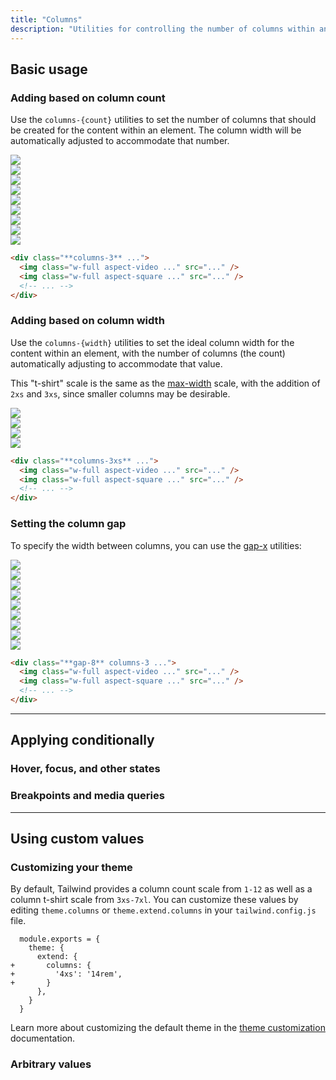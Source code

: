 ```yaml
---
title: "Columns"
description: "Utilities for controlling the number of columns within an element."
---
```




## Basic usage

### Adding based on column count

Use the `columns-{count}` utilities to set the number of columns that should be created for the content within an element. The column width will be automatically adjusted to accommodate that number.

<Example>
  <div class="relative">
    <div class="absolute inset-0 -top-8 -bottom-8 grid grid-cols-1 sm:grid-cols-3 gap-8">
      <div class="bg-stripes-blue opacity-75 w-full h-full"></div>
      <div class="hidden sm:block bg-stripes-blue opacity-75 w-full h-full"></div>
      <div class="hidden sm:block bg-stripes-blue opacity-75 w-full h-full"></div>
    </div>
    <div class="relative columns-1 sm:columns-3 gap-8">
      <div class="relative aspect-w-16 aspect-h-9">
        <img class="w-full object-cover rounded-lg" src="https://images.unsplash.com/photo-1454496522488-7a8e488e8606?ixlib=rb-1.2.1&ixid=MnwxMjA3fDB8MHxwaG90by1wYWdlfHx8fGVufDB8fHx8&auto=format&fit=crop&w=2952&q=80" />
        <div class="absolute inset-0 ring-1 ring-inset ring-black/10 rounded-lg"></div>
      </div>
      <div class="relative aspect-w-1 aspect-h-1 mt-8">
        <img class="w-full object-cover rounded-lg" src="https://images.unsplash.com/photo-1434394354979-a235cd36269d?ixlib=rb-1.2.1&ixid=MnwxMjA3fDB8MHxwaG90by1wYWdlfHx8fGVufDB8fHx8&auto=format&fit=crop&w=2902&q=80" />
        <div class="absolute inset-0 ring-1 ring-inset ring-black/10 rounded-lg"></div>
      </div>
      <div class="relative aspect-w-1 aspect-h-1 mt-8">
        <img class="w-full object-cover rounded-lg" src="https://images.unsplash.com/photo-1491904768633-2b7e3e7fede5?ixlib=rb-1.2.1&ixid=MnwxMjA3fDB8MHxwaG90by1wYWdlfHx8fGVufDB8fHx8&auto=format&fit=crop&w=3131&q=80" />
        <div class="absolute inset-0 ring-1 ring-inset ring-black/10 rounded-lg"></div>
      </div>
      <div class="hidden sm:block relative aspect-w-1 aspect-h-1 mt-8 sm:mt-0">
        <img class="w-full object-cover rounded-lg" src="https://images.unsplash.com/photo-1463288889890-a56b2853c40f?ixlib=rb-1.2.1&ixid=MnwxMjA3fDB8MHxwaG90by1wYWdlfHx8fGVufDB8fHx8&auto=format&fit=crop&w=3132&q=80" />
        <div class="absolute inset-0 ring-1 ring-inset ring-black/10 rounded-lg"></div>
      </div>
      <div class="hidden sm:block relative aspect-w-16 aspect-h-9 mt-8">
        <img class="w-full object-cover rounded-lg" src="https://images.unsplash.com/photo-1611605645802-c21be743c321?ixlib=rb-1.2.1&ixid=MnwxMjA3fDB8MHxwaG90by1wYWdlfHx8fGVufDB8fHx8&auto=format&fit=crop&w=2940&q=80" />
        <div class="absolute inset-0 ring-1 ring-inset ring-black/10 rounded-lg"></div>
      </div>
      <div class="hidden sm:block relative aspect-w-1 aspect-h-1 mt-8">
        <img class="w-full object-cover rounded-lg" src="https://images.unsplash.com/photo-1498603993951-8a027a8a8f84?ixlib=rb-1.2.1&ixid=MnwxMjA3fDB8MHxwaG90by1wYWdlfHx8fGVufDB8fHx8&auto=format&fit=crop&w=2936&q=80" />
        <div class="absolute inset-0 ring-1 ring-inset ring-black/10 rounded-lg"></div>
      </div>
      <div class="hidden sm:block relative aspect-w-1 aspect-h-1 mt-8 sm:mt-0">
        <img class="w-full object-cover rounded-lg" src="https://images.unsplash.com/photo-1526400473556-aac12354f3db?ixlib=rb-1.2.1&ixid=MnwxMjA3fDB8MHxwaG90by1wYWdlfHx8fGVufDB8fHx8&auto=format&fit=crop&w=2940&q=80" />
        <div class="absolute inset-0 ring-1 ring-inset ring-black/10 rounded-lg"></div>
      </div>
      <div class="hidden sm:block relative aspect-w-1 aspect-h-1 mt-8">
        <img class="w-full object-cover rounded-lg" src="https://images.unsplash.com/photo-1617369120004-4fc70312c5e6?ixlib=rb-1.2.1&ixid=MnwxMjA3fDB8MHxwaG90by1wYWdlfHx8fGVufDB8fHx8&auto=format&fit=crop&w=1587&q=80" />
        <div class="absolute inset-0 ring-1 ring-inset ring-black/10 rounded-lg"></div>
      </div>
      <div class="hidden sm:block relative aspect-w-16 aspect-h-9 mt-8">
        <img class="w-full object-cover rounded-lg" src="https://images.unsplash.com/photo-1518892096458-a169843d7f7f?ixlib=rb-1.2.1&ixid=MnwxMjA3fDB8MHxwaG90by1wYWdlfHx8fGVufDB8fHx8&auto=format&fit=crop&w=2940&q=80" />
        <div class="absolute inset-0 ring-1 ring-inset ring-black/10 rounded-lg"></div>
      </div>
    </div>
  </div>
</Example>

```html
<div class="**columns-3** ...">
  <img class="w-full aspect-video ..." src="..." />
  <img class="w-full aspect-square ..." src="..." />
  <!-- ... -->
</div>
```

### Adding based on column width

Use the `columns-{width}` utilities to set the ideal column width for the content within an element, with the number of columns (the count) automatically adjusting to accommodate that value.

This "t-shirt" scale is the same as the [max-width](/docs/max-width) scale, with the addition of `2xs` and `3xs`, since smaller columns may be desirable.

<Example resizable className="max-h-[800px]" hint="Resize the example to see the expected behaviour">
  <div class="relative">
    <div class="columns-3xs gap-8 space-y-8">
      <div class="relative aspect-w-16 aspect-h-9">
        <img class="w-full object-cover rounded-lg" src="https://images.unsplash.com/photo-1454496522488-7a8e488e8606?ixlib=rb-1.2.1&ixid=MnwxMjA3fDB8MHxwaG90by1wYWdlfHx8fGVufDB8fHx8&auto=format&fit=crop&w=2952&q=80" />
        <div class="absolute inset-0 ring-1 ring-inset ring-black/10 rounded-lg"></div>
      </div>
      <div class="relative aspect-w-1 aspect-h-1">
        <img class="w-full object-cover rounded-lg" src="https://images.unsplash.com/photo-1434394354979-a235cd36269d?ixlib=rb-1.2.1&ixid=MnwxMjA3fDB8MHxwaG90by1wYWdlfHx8fGVufDB8fHx8&auto=format&fit=crop&w=2902&q=80" />
        <div class="absolute inset-0 ring-1 ring-inset ring-black/10 rounded-lg"></div>
      </div>
      <div class="relative hidden sm:block aspect-w-1 aspect-h-1">
        <img class="w-full object-cover rounded-lg" src="https://images.unsplash.com/photo-1491904768633-2b7e3e7fede5?ixlib=rb-1.2.1&ixid=MnwxMjA3fDB8MHxwaG90by1wYWdlfHx8fGVufDB8fHx8&auto=format&fit=crop&w=3131&q=80" />
        <div class="absolute inset-0 ring-1 ring-inset ring-black/10 rounded-lg"></div>
      </div>
      <div class="relative hidden sm:block aspect-w-16 aspect-h-9">
        <img class="w-full object-cover rounded-lg" src="https://images.unsplash.com/photo-1463288889890-a56b2853c40f?ixlib=rb-1.2.1&ixid=MnwxMjA3fDB8MHxwaG90by1wYWdlfHx8fGVufDB8fHx8&auto=format&fit=crop&w=3132&q=80" />
        <div class="absolute inset-0 ring-1 ring-inset ring-black/10 rounded-lg"></div>
      </div>
    </div>
  </div>
</Example>

```html
<div class="**columns-3xs** ...">
  <img class="w-full aspect-video ..." src="..." />
  <img class="w-full aspect-square ..." src="..." />
  <!-- ... -->
</div>
```

### Setting the column gap

To specify the width between columns, you can use the [gap-x](/docs/gap) utilities:

<Example>
  <div class="relative">
    <div class="absolute inset-0 -top-8 -bottom-8 hidden sm:grid grid-cols-[1fr,2rem,1fr,2rem,1fr]">
      <div class="opacity-75 w-full h-full"></div>
      <div class="bg-stripes-blue opacity-75 h-full"></div>
      <div class="opacity-75 w-full h-full"></div>
      <div class="bg-stripes-blue opacity-75 h-full"></div>
      <div class="opacity-75 w-full h-full"></div>
    </div>
    <div class="relative columns-1 sm:columns-3 gap-8">
      <div class="relative aspect-w-16 aspect-h-9">
        <img class="w-full object-cover rounded-lg" src="https://images.unsplash.com/photo-1454496522488-7a8e488e8606?ixlib=rb-1.2.1&ixid=MnwxMjA3fDB8MHxwaG90by1wYWdlfHx8fGVufDB8fHx8&auto=format&fit=crop&w=2952&q=80" />
        <div class="absolute inset-0 ring-1 ring-inset ring-black/10 rounded-lg"></div>
      </div>
      <div class="relative aspect-w-1 aspect-h-1 mt-8">
        <img class="w-full object-cover rounded-lg" src="https://images.unsplash.com/photo-1434394354979-a235cd36269d?ixlib=rb-1.2.1&ixid=MnwxMjA3fDB8MHxwaG90by1wYWdlfHx8fGVufDB8fHx8&auto=format&fit=crop&w=2902&q=80" />
        <div class="absolute inset-0 ring-1 ring-inset ring-black/10 rounded-lg"></div>
      </div>
      <div class="relative aspect-w-1 aspect-h-1 mt-8">
        <img class="w-full object-cover rounded-lg" src="https://images.unsplash.com/photo-1491904768633-2b7e3e7fede5?ixlib=rb-1.2.1&ixid=MnwxMjA3fDB8MHxwaG90by1wYWdlfHx8fGVufDB8fHx8&auto=format&fit=crop&w=3131&q=80" />
        <div class="absolute inset-0 ring-1 ring-inset ring-black/10 rounded-lg"></div>
      </div>
      <div class="hidden sm:block relative aspect-w-1 aspect-h-1 mt-8 sm:mt-0">
        <img class="w-full object-cover rounded-lg" src="https://images.unsplash.com/photo-1463288889890-a56b2853c40f?ixlib=rb-1.2.1&ixid=MnwxMjA3fDB8MHxwaG90by1wYWdlfHx8fGVufDB8fHx8&auto=format&fit=crop&w=3132&q=80" />
        <div class="absolute inset-0 ring-1 ring-inset ring-black/10 rounded-lg"></div>
      </div>
      <div class="hidden sm:block relative aspect-w-16 aspect-h-9 mt-8">
        <img class="w-full object-cover rounded-lg" src="https://images.unsplash.com/photo-1611605645802-c21be743c321?ixlib=rb-1.2.1&ixid=MnwxMjA3fDB8MHxwaG90by1wYWdlfHx8fGVufDB8fHx8&auto=format&fit=crop&w=2940&q=80" />
        <div class="absolute inset-0 ring-1 ring-inset ring-black/10 rounded-lg"></div>
      </div>
      <div class="hidden sm:block relative aspect-w-1 aspect-h-1 mt-8">
        <img class="w-full object-cover rounded-lg" src="https://images.unsplash.com/photo-1498603993951-8a027a8a8f84?ixlib=rb-1.2.1&ixid=MnwxMjA3fDB8MHxwaG90by1wYWdlfHx8fGVufDB8fHx8&auto=format&fit=crop&w=2936&q=80" />
        <div class="absolute inset-0 ring-1 ring-inset ring-black/10 rounded-lg"></div>
      </div>
      <div class="hidden sm:block relative aspect-w-1 aspect-h-1 mt-8 sm:mt-0">
        <img class="w-full object-cover rounded-lg" src="https://images.unsplash.com/photo-1526400473556-aac12354f3db?ixlib=rb-1.2.1&ixid=MnwxMjA3fDB8MHxwaG90by1wYWdlfHx8fGVufDB8fHx8&auto=format&fit=crop&w=2940&q=80" />
        <div class="absolute inset-0 ring-1 ring-inset ring-black/10 rounded-lg"></div>
      </div>
      <div class="hidden sm:block relative aspect-w-1 aspect-h-1 mt-8">
        <img class="w-full object-cover rounded-lg" src="https://images.unsplash.com/photo-1617369120004-4fc70312c5e6?ixlib=rb-1.2.1&ixid=MnwxMjA3fDB8MHxwaG90by1wYWdlfHx8fGVufDB8fHx8&auto=format&fit=crop&w=1587&q=80" />
        <div class="absolute inset-0 ring-1 ring-inset ring-black/10 rounded-lg"></div>
      </div>
      <div class="hidden sm:block relative aspect-w-16 aspect-h-9 mt-8">
        <img class="w-full object-cover rounded-lg" src="https://images.unsplash.com/photo-1518892096458-a169843d7f7f?ixlib=rb-1.2.1&ixid=MnwxMjA3fDB8MHxwaG90by1wYWdlfHx8fGVufDB8fHx8&auto=format&fit=crop&w=2940&q=80" />
        <div class="absolute inset-0 ring-1 ring-inset ring-black/10 rounded-lg"></div>
      </div>
    </div>
  </div>
</Example>

```html
<div class="**gap-8** columns-3 ...">
  <img class="w-full aspect-video ..." src="..." />
  <img class="w-full aspect-square ..." src="..." />
  <!-- ... -->
</div>
```

---

## <Heading ignore>Applying conditionally</Heading>

### <Heading ignore>Hover, focus, and other states</Heading>

<HoverFocusAndOtherStates defaultClass="columns-2" featuredClass="columns-3" />

### <Heading ignore>Breakpoints and media queries</Heading>

<BreakpointsAndMediaQueries defaultClass="columns-2" featuredClass="columns-3" />

---

## Using custom values

### Customizing your theme

By default, Tailwind provides a column count scale from `1-12` as well as a column t-shirt scale from `3xs-7xl`. You can customize these values by editing `theme.columns` or `theme.extend.columns` in your `tailwind.config.js` file.

```diff-js tailwind.config.js
  module.exports = {
    theme: {
      extend: {
+       columns: {
+         '4xs': '14rem',
+       }
      },
    }
  }
```

Learn more about customizing the default theme in the [theme customization](/docs/theme#customizing-the-default-theme) documentation.

### Arbitrary values

<ArbitraryValues property="columns" featuredClass="columns-[10rem]" />
